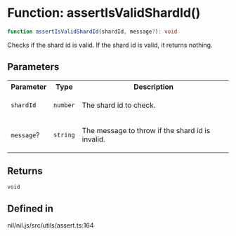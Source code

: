 # Function: assertIsValidShardId()

```ts
function assertIsValidShardId(shardId, message?): void
```

Checks if the shard id is valid. If the shard id is valid, it returns nothing.

## Parameters

<table>
<tr>
<th>Parameter</th>
<th>Type</th>
<th>Description</th>
</tr>
<tr>
<td>

`shardId`

</td>
<td>

`number`

</td>
<td>

The shard id to check.

</td>
</tr>
<tr>
<td>

`message`?

</td>
<td>

`string`

</td>
<td>

The message to throw if the shard id is invalid.

</td>
</tr>
</table>

## Returns

`void`

## Defined in

nil/nil.js/src/utils/assert.ts:164
